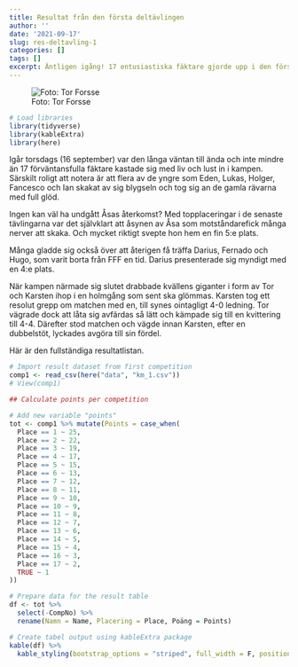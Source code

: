 ```yaml
---
title: Resultat från den första deltävlingen
author: ''
date: '2021-09-17'
slug: res-deltavling-1
categories: []
tags: []
excerpt: Äntligen igång! 17 entusiastiska fäktare gjorde upp i den första deltävlingen för året. Läs mer så förstår ni varför Karsten ser så glad ut!
---
```


![Foto: Tor Forsse](fencers_km1-2021.jpg)

```r
# Load libraries
library(tidyverse)
library(kableExtra)
library(here)
```

Igår torsdags (16 september) var den långa väntan till ända och inte mindre än 17 förväntansfulla fäktare kastade sig med liv och lust in i kampen. Särskilt roligt att notera är att flera av de yngre som Eden, Lukas, Holger, Fancesco och Ian skakat av sig blygseln och tog sig an de gamla rävarna med full glöd.

Ingen kan väl ha undgått Åsas återkomst? Med topplaceringar i de senaste tävlingarna var det självklart att åsynen av Åsa som motståndarefick många nerver att skaka. Och mycket riktigt svepte hon hem en fin 5:e plats.

Många gladde sig också över att återigen få träffa Darius, Fernado och Hugo, som varit borta från FFF en tid. Darius presenterade sig myndigt med en 4:e plats.

När kampen närmade sig slutet drabbade kvällens giganter i form av Tor och Karsten ihop i en holmgång som sent ska glömmas. Karsten tog ett resolut grepp om matchen med en, till synes ointagligt 4-0 ledning. Tor vägrade dock att låta sig avfärdas så lätt och kämpade sig till en kvittering till 4-4. Därefter stod matchen och vägde innan Karsten, efter en dubbelstöt, lyckades avgöra till sin fördel.

Här är den fullständiga resultatlistan.

```r
# Import result dataset from first competition
comp1 <- read_csv(here("data", "km_1.csv"))
# View(comp1)

## Calculate points per competition

# Add new variable "points"
tot <- comp1 %>% mutate(Points = case_when(
  Place == 1 ~ 25,
  Place == 2 ~ 22,
  Place == 3 ~ 19,
  Place == 4 ~ 17,
  Place == 5 ~ 15,
  Place == 6 ~ 13,
  Place == 7 ~ 12,
  Place == 8 ~ 11,
  Place == 9 ~ 10,
  Place == 10 ~ 9,
  Place == 11 ~ 8,
  Place == 12 ~ 7,
  Place == 13 ~ 6,
  Place == 14 ~ 5,
  Place == 15 ~ 4,
  Place == 16 ~ 3,
  Place == 17 ~ 2,
  TRUE ~ 1
))

# Prepare data for the result table
df <- tot %>% 
  select(-CompNo) %>% 
  rename(Namn = Name, Placering = Place, Poäng = Points)

# Create tabel output using kableExtra package
kable(df) %>%
  kable_styling(bootstrap_options = "striped", full_width = F, position = "left")
```
